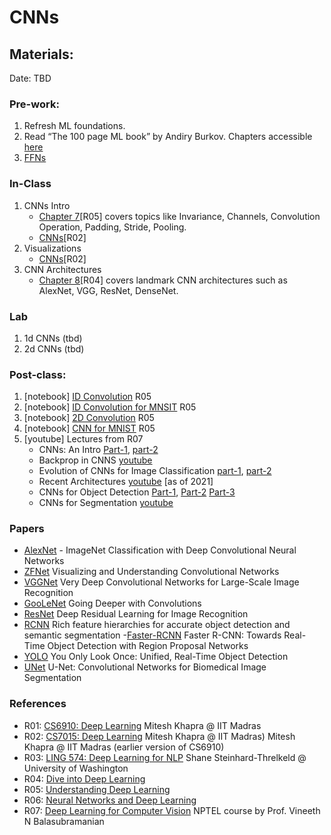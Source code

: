 # CNNs {.unnumbered}

## Materials:
Date: TBD

### Pre-work:

1. Refresh ML foundations.
2. Read "The 100 page ML book" by Andiry Burkov. Chapters accessible [here](https://themlbook.com/wiki/doku.php)
3. [FFNs](./L01.qmd) 



### In-Class
1. CNNs Intro
    - [Chapter 7](https://d2l.ai/chapter_convolutional-neural-networks/index.html)[R05] covers topics like Invariance, Channels, Convolution Operation, Padding, Stride, Pooling.
    - [CNNs](https://www.cse.iitm.ac.in/~miteshk/CS7015/Slides/Handout/Lecture11.pdf)[R02]
2. Visualizations
    - [CNNs](https://www.cse.iitm.ac.in/~miteshk/CS7015/Slides/Handout/Lecture13.pdf)[R02]
3. CNN Architectures
    - [Chapter 8](https://d2l.ai/chapter_convolutional-modern/index.html)[R04] covers landmark CNN architectures such as AlexNet, VGG, ResNet, DenseNet.
    
### Lab
1. 1d CNNs (tbd)
2. 2d CNNs (tbd)

### Post-class:
1. \[notebook\] [ID Convolution](https://github.com/udlbook/udlbook/blob/main/Notebooks/Chap10/10_1_1D_Convolution.ipynb) R05
2. \[notebook\] [ID Convolution for MNSIT](https://github.com/udlbook/udlbook/blob/main/Notebooks/Chap10/10_2_Convolution_for_MNIST_1D.ipynb) R05
3. \[notebook\] [2D Convolution ](https://github.com/udlbook/udlbook/blob/main/Notebooks/Chap10/10_3_2D_Convolution.ipynb) R05
4. \[notebook\] [CNN for MNIST](https://github.com/udlbook/udlbook/blob/main/Notebooks/Chap10/10_5_Convolution_For_MNIST.ipynb) R05
5. \[youtube\] Lectures from R07
    - CNNs: An Intro [Part-1](https://www.youtube.com/watch?v=tH6uRl6f3bc&t), [part-2](https://www.youtube.com/watch?v=H_JtjeSNhA0)
    - Backprop in CNNS [youtube](https://www.youtube.com/watch?v=pUCCd2-17vI)
    - Evolution of CNNs for Image Classification [part-1](https://www.youtube.com/watch?v=rEFTKAXEBgY&t), [part-2](https://www.youtube.com/watch?v=YizB_RoGrMs)
    - Recent Architectures [youtube](https://www.youtube.com/watch?v=p047WxBf-qA&t) [as of 2021]
    - CNNs for Object Detection [Part-1](https://www.youtube.com/watch?v=yqyLWUKftI0), [Part-2](https://www.youtube.com/watch?v=VQXD6ZfYT6o) [Part-3](https://www.youtube.com/watch?v=JI-bxTnnSTg)
    - CNNs for Segmentation [youtube](https://www.youtube.com/watch?v=4zuAYazbCQ0)


### Papers
- [AlexNet](https://proceedings.neurips.cc/paper_files/paper/2012/file/c399862d3b9d6b76c8436e924a68c45b-Paper.pdf) - ImageNet Classification with Deep Convolutional Neural Networks
- [ZFNet](https://arxiv.org/abs/1311.2901v3) Visualizing and Understanding Convolutional Networks
- [VGGNet](https://arxiv.org/abs/1409.1556v6) Very Deep Convolutional Networks for Large-Scale Image Recognition
- [GooLeNet](https://arxiv.org/abs/1409.4842) Going Deeper with Convolutions
- [ResNet](https://arxiv.org/abs/1512.03385v1) Deep Residual Learning for Image Recognition
- [RCNN](https://arxiv.org/abs/1311.2524) Rich feature hierarchies for accurate object detection and semantic segmentation
-[Faster-RCNN](https://arxiv.org/abs/1506.01497) Faster R-CNN: Towards Real-Time Object Detection with Region Proposal Networks
- [YOLO](https://pjreddie.com/media/files/papers/yolo.pdf) You Only Look Once: Unified, Real-Time Object Detection
- [UNet](https://arxiv.org/abs/1505.04597) U-Net: Convolutional Networks for Biomedical Image Segmentation


### References
- R01: [CS6910: Deep Learning](http://www.cse.iitm.ac.in/~miteshk/CS6910.html) Mitesh Khapra @ IIT Madras
- R02:  [CS7015: Deep Learning](https://www.cse.iitm.ac.in/~miteshk/CS7015_2019.html) Mitesh Khapra @ IIT Madras) Mitesh Khapra @ IIT Madras (earlier version of CS6910)
- R03: [LING 574: Deep Learning for NLP](https://www.shane.st/teaching/574/spr24/) Shane Steinhard-Threlkeld @ University of Washington
- R04: [Dive into Deep Learning](https://d2l.ai/index.html)
- R05: [Understanding Deep Learning](https://udlbook.github.io/udlbook/)
- R06: [Neural Networks and Deep Learning](http://neuralnetworksanddeeplearning.com/)
- R07: [Deep Learning for Computer Vision](https://archive.nptel.ac.in/noc/courses/noc20/SEM2/noc20-cs88/) NPTEL course by Prof. Vineeth N Balasubramanian



